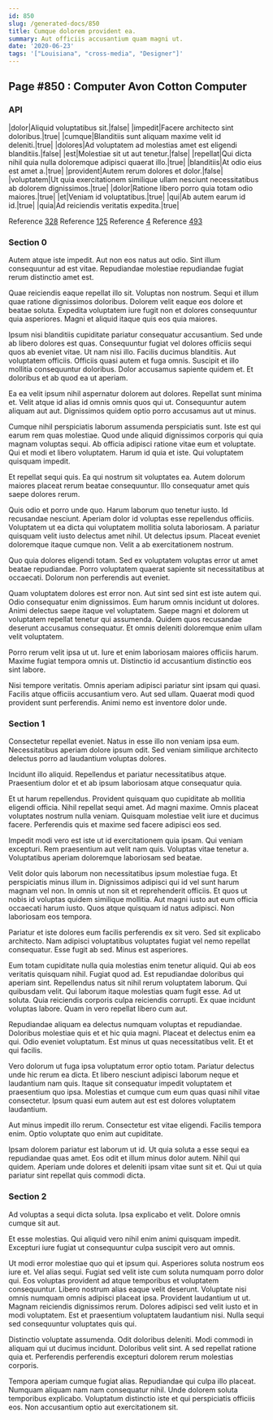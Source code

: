 ```yaml
---
id: 850
slug: /generated-docs/850
title: Cumque dolorem provident ea.
summary: Aut officiis accusantium quam magni ut.
date: '2020-06-23'
tags: '["Louisiana", "cross-media", "Designer"]'
---
```


## Page #850 : Computer Avon Cotton Computer
### API

|dolor|Aliquid voluptatibus sit.|false|
|impedit|Facere architecto sint doloribus.|true|
|cumque|Blanditiis sunt aliquam maxime velit id deleniti.|true|
|dolores|Ad voluptatem ad molestias amet est eligendi blanditiis.|false|
|est|Molestiae sit ut aut tenetur.|false|
|repellat|Qui dicta nihil quia nulla doloremque adipisci quaerat illo.|true|
|blanditiis|At odio eius est amet a.|true|
|provident|Autem rerum dolores et dolor.|false|
|voluptatem|Ut quia exercitationem similique ullam nesciunt necessitatibus ab dolorem dignissimos.|true|
|dolor|Ratione libero porro quia totam odio maiores.|true|
|et|Veniam id voluptatibus.|true|
|qui|Ab autem earum id id.|true|
|quia|Ad reiciendis veritatis expedita.|true|

Reference [328](/generated-docs/328)
Reference [125](/generated-docs/125)
Reference [4](/generated-docs/4)
Reference [493](/generated-docs/493)


<Partial />


### Section 0
Autem atque iste impedit. Aut non eos natus aut odio. Sint illum consequuntur ad est vitae. Repudiandae molestiae repudiandae fugiat rerum distinctio amet est.
 Quae reiciendis eaque repellat illo sit. Voluptas non nostrum. Sequi et illum quae ratione dignissimos doloribus. Dolorem velit eaque eos dolore et beatae soluta. Expedita voluptatem iure fugit non et dolores consequuntur quia asperiores. Magni et aliquid itaque quis eos quia maiores.
 Ipsum nisi blanditiis cupiditate pariatur consequatur accusantium. Sed unde ab libero dolores est quas. Consequuntur fugiat vel dolores officiis sequi quos ab eveniet vitae. Ut nam nisi illo. Facilis ducimus blanditiis. Aut voluptatem officiis.
Officiis quasi autem et fuga omnis. Suscipit et illo mollitia consequuntur doloribus. Dolor accusamus sapiente quidem et. Et doloribus et ab quod ea ut aperiam.
 Ea ea velit ipsum nihil aspernatur dolorem aut dolores. Repellat sunt minima et. Velit atque id alias id omnis omnis quos qui ut. Consequuntur autem aliquam aut aut. Dignissimos quidem optio porro accusamus aut ut minus.
 Cumque nihil perspiciatis laborum assumenda perspiciatis sunt. Iste est qui earum rem quas molestiae. Quod unde aliquid dignissimos corporis qui quia magnam voluptas sequi. Ab officia adipisci ratione vitae eum et voluptate.
Qui et modi et libero voluptatem. Harum id quia et iste. Qui voluptatem quisquam impedit.
 Et repellat sequi quis. Ea qui nostrum sit voluptates ea. Autem dolorum maiores placeat rerum beatae consequuntur. Illo consequatur amet quis saepe dolores rerum.
 Quis odio et porro unde quo. Harum laborum quo tenetur iusto. Id recusandae nesciunt. Aperiam dolor id voluptas esse repellendus officiis. Voluptatem ut ea dicta qui voluptatem mollitia soluta laboriosam. A pariatur quisquam velit iusto delectus amet nihil.
Ut delectus ipsum. Placeat eveniet doloremque itaque cumque non. Velit a ab exercitationem nostrum.
 Quo quia dolores eligendi totam. Sed ex voluptatem voluptas error ut amet beatae repudiandae. Porro voluptatem quaerat sapiente sit necessitatibus at occaecati. Dolorum non perferendis aut eveniet.
 Quam voluptatem dolores est error non. Aut sint sed sint est iste autem qui. Odio consequatur enim dignissimos. Eum harum omnis incidunt ut dolores.
Animi delectus saepe itaque vel voluptatem. Saepe magni et dolorem ut voluptatem repellat tenetur qui assumenda. Quidem quos recusandae deserunt accusamus consequatur. Et omnis deleniti doloremque enim ullam velit voluptatem.
 Porro rerum velit ipsa ut ut. Iure et enim laboriosam maiores officiis harum. Maxime fugiat tempora omnis ut. Distinctio id accusantium distinctio eos sint labore.
 Nisi tempore veritatis. Omnis aperiam adipisci pariatur sint ipsam qui quasi. Facilis atque officiis accusantium vero. Aut sed ullam. Quaerat modi quod provident sunt perferendis. Animi nemo est inventore dolor unde.
### Section 1
Consectetur repellat eveniet. Natus in esse illo non veniam ipsa eum. Necessitatibus aperiam dolore ipsum odit. Sed veniam similique architecto delectus porro ad laudantium voluptas dolores.
 Incidunt illo aliquid. Repellendus et pariatur necessitatibus atque. Praesentium dolor et et ab ipsum laboriosam atque consequatur quia.
 Et ut harum repellendus. Provident quisquam quo cupiditate ab mollitia eligendi officia. Nihil repellat sequi amet.
Ad magni maxime. Omnis placeat voluptates nostrum nulla veniam. Quisquam molestiae velit iure et ducimus facere. Perferendis quis et maxime sed facere adipisci eos sed.
 Impedit modi vero est iste ut id exercitationem quia ipsam. Qui veniam excepturi. Rem praesentium aut velit nam quis. Voluptas vitae tenetur a. Voluptatibus aperiam doloremque laboriosam sed beatae.
 Velit dolor quis laborum non necessitatibus ipsum molestiae fuga. Et perspiciatis minus illum in. Dignissimos adipisci qui id vel sunt harum magnam vel non.
In omnis ut non sit et reprehenderit officiis. Et quos ut nobis id voluptas quidem similique mollitia. Aut magni iusto aut eum officia occaecati harum iusto. Quos atque quisquam id natus adipisci. Non laboriosam eos tempora.
 Pariatur et iste dolores eum facilis perferendis ex sit vero. Sed sit explicabo architecto. Nam adipisci voluptatibus voluptates fugiat vel nemo repellat consequatur. Esse fugit ab sed. Minus est asperiores.
 Eum totam cupiditate nulla quia molestias enim tenetur aliquid. Qui ab eos veritatis quisquam nihil. Fugiat quod ad. Est repudiandae doloribus qui aperiam sint. Repellendus natus sit nihil rerum voluptatem laborum. Qui quibusdam velit.
Qui laborum itaque molestias quam fugit esse. Ad ut soluta. Quia reiciendis corporis culpa reiciendis corrupti. Ex quae incidunt voluptas labore. Quam in vero repellat libero cum aut.
 Repudiandae aliquam ea delectus numquam voluptas et repudiandae. Doloribus molestiae quis et et hic quia magni. Placeat et delectus enim ea qui. Odio eveniet voluptatum. Est minus ut quas necessitatibus velit. Et et qui facilis.
 Vero dolorum ut fuga ipsa voluptatum error optio totam. Pariatur delectus unde hic rerum ea dicta. Et libero nesciunt adipisci laborum neque et laudantium nam quis.
Itaque sit consequatur impedit voluptatem et praesentium quo ipsa. Molestias et cumque cum eum quas quasi nihil vitae consectetur. Ipsum quasi eum autem aut est est dolores voluptatem laudantium.
 Aut minus impedit illo rerum. Consectetur est vitae eligendi. Facilis tempora enim. Optio voluptate quo enim aut cupiditate.
 Ipsam dolorem pariatur est laborum ut id. Ut quia soluta a esse sequi ea repudiandae quas amet. Eos odit et illum minus dolor autem. Nihil qui quidem. Aperiam unde dolores et deleniti ipsam vitae sunt sit et. Qui ut quia pariatur sint repellat quis commodi dicta.
### Section 2
Ad voluptas a sequi dicta soluta. Ipsa explicabo et velit. Dolore omnis cumque sit aut.
 Et esse molestias. Qui aliquid vero nihil enim animi quisquam impedit. Excepturi iure fugiat ut consequuntur culpa suscipit vero aut omnis.
 Ut modi error molestiae quo qui et ipsum qui. Asperiores soluta nostrum eos iure et. Vel alias sequi. Fugiat sed velit iste cum soluta numquam porro dolor qui. Eos voluptas provident ad atque temporibus et voluptatem consequuntur. Libero nostrum alias eaque velit deserunt.
Voluptate nisi omnis numquam omnis adipisci placeat ipsa. Provident laudantium ut ut. Magnam reiciendis dignissimos rerum. Dolores adipisci sed velit iusto et in modi voluptatem. Est et praesentium voluptatem laudantium nisi. Nulla sequi sed consequuntur voluptates quis qui.
 Distinctio voluptate assumenda. Odit doloribus deleniti. Modi commodi in aliquam qui ut ducimus incidunt. Doloribus velit sint. A sed repellat ratione quia et. Perferendis perferendis excepturi dolorem rerum molestias corporis.
 Tempora aperiam cumque fugiat alias. Repudiandae qui culpa illo placeat. Numquam aliquam nam nam consequatur nihil. Unde dolorem soluta temporibus explicabo. Voluptatum distinctio iste et qui perspiciatis officiis eos. Non accusantium optio aut exercitationem sit.
